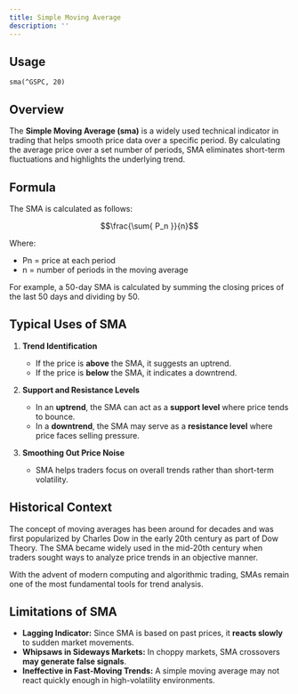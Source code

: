 ```yaml
---
title: Simple Moving Average
description: ''
---
```


## Usage

```
sma(^GSPC, 20)
```

## Overview

The **Simple Moving Average (sma)** is a widely used technical indicator in trading that helps smooth price data over a specific period. By calculating the average price over a set number of periods, SMA eliminates short-term fluctuations and highlights the underlying trend.

## Formula

The SMA is calculated as follows:

```math
\frac{\sum{ P_n }}{n}
```

Where:

- Pn = price at each period
- n = number of periods in the moving average

For example, a 50-day SMA is calculated by summing the closing prices of the last 50 days and dividing by 50.

## Typical Uses of SMA

1. **Trend Identification**

   - If the price is **above** the SMA, it suggests an uptrend.
   - If the price is **below** the SMA, it indicates a downtrend.

2. **Support and Resistance Levels**

   - In an **uptrend**, the SMA can act as a **support level** where price tends to bounce.
   - In a **downtrend**, the SMA may serve as a **resistance level** where price faces selling pressure.

3. **Smoothing Out Price Noise**
   - SMA helps traders focus on overall trends rather than short-term volatility.

## Historical Context

The concept of moving averages has been around for decades and was first popularized by Charles Dow in the early 20th century as part of Dow Theory. The SMA became widely used in the mid-20th century when traders sought ways to analyze price trends in an objective manner.

With the advent of modern computing and algorithmic trading, SMAs remain one of the most fundamental tools for trend analysis.

## Limitations of SMA

- **Lagging Indicator:** Since SMA is based on past prices, it **reacts slowly** to sudden market movements.
- **Whipsaws in Sideways Markets:** In choppy markets, SMA crossovers **may generate false signals**.
- **Ineffective in Fast-Moving Trends:** A simple moving average may not react quickly enough in high-volatility environments.
